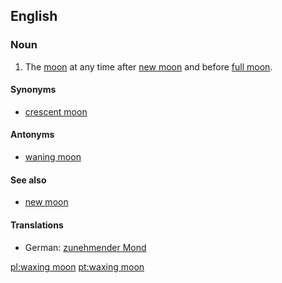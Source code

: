 ==English==
===Noun===
{{en-noun|sg=[[wax]]ing [[moon]]}}

#The [[moon]] at any time after [[new moon]] and before [[full moon]].
====Synonyms====
*[[crescent moon]]
====Antonyms====
*[[waning moon]]
====See also====
*[[new moon]]
====Translations====
*German: [[zunehmender Mond]] {{m}}

[[pl:waxing moon]]
[[pt:waxing moon]]